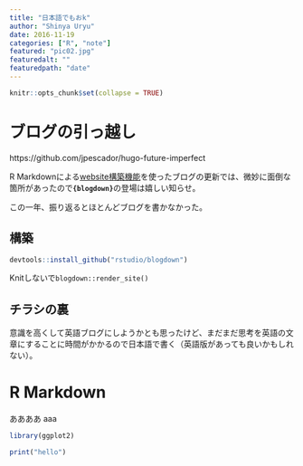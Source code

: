 ```yaml
---
title: "日本語でもおk"
author: "Shinya Uryu"
date: 2016-11-19
categories: ["R", "note"]
featured: "pic02.jpg"
featuredalt: ""
featuredpath: "date"
---
```


```r
knitr::opts_chunk$set(collapse = TRUE)
```

# ブログの引っ越し

https://github.com/jpescador/hugo-future-imperfect

R Markdownによる[website構築機能](http://rmarkdown.rstudio.com/rmarkdown_websites.html)を使ったブログの更新では、微妙に面倒な箇所があったので**`{blogdown}`**の登場は嬉しい知らせ。

この一年、振り返るとほとんどブログを書かなかった。

## 構築

```r
devtools::install_github("rstudio/blogdown")
```

Knitしないで`blogdown::render_site()`

## チラシの裏

意識を高くして英語ブログにしようかとも思ったけど、まだまだ思考を英語の文章にすることに時間がかかるので日本語で書く（英語版があっても良いかもしれない）。



# R Markdown


ああああ
aaa

```r
library(ggplot2)

print("hello")
```


